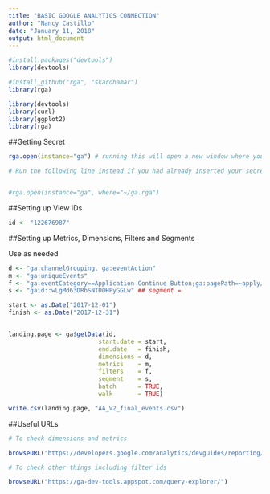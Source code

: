 ```yaml
---
title: "BASIC GOOGLE ANALYTICS CONNECTION"
author: "Nancy Castillo"
date: "January 11, 2018"
output: html_document
---
```


```r

#install.packages("devtools")
library(devtools)

#install_github("rga", "skardhamar")
library(rga)

library(devtools)
library(curl)
library(ggplot2)
library(rga)


```


##Getting Secret

```r


rga.open(instance="ga") # running this will open a new window where you can loggin into GA and grant access to the package. Copy and pase the secret to your Console

# Run the following line instead if you had already inserted your secret


#rga.open(instance="ga", where="~/ga.rga")

```

##Setting up View IDs

```r

id <- "122676987"
```

##Setting up Metrics, Dimensions, Filters and Segments

Use as needed

```r

d <- "ga:channelGrouping, ga:eventAction"
m <- "ga:uniqueEvents"
f <- "ga:eventCategory==Application Continue Button;ga:pagePath=~apply/applicationv2"
s <- "gaid::wLgMd63DRbSNTDOHPyGGLw" ## segment = 


```


```r

start <- as.Date("2017-12-01")
finish <- as.Date("2017-12-31")


landing.page <- ga$getData(id,
                         start.date = start,
                         end.date   = finish,
                         dimensions = d,
                         metrics    = m,
                         filters    = f,
                         segment    = s,
                         batch      = TRUE, 
                         walk       = TRUE)

write.csv(landing.page, "AA_V2_final_events.csv")


```


##Useful URLs
```r

# To check dimensions and metrics

browseURL("https://developers.google.com/analytics/devguides/reporting/core/dimsmets")

# To check other things including filter ids

browseURL("https://ga-dev-tools.appspot.com/query-explorer/")

```


